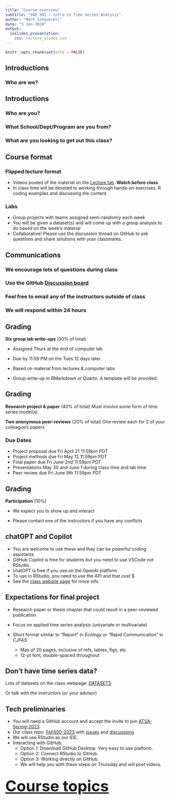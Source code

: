 ```yaml
---
title: "Course overview"
subtitle: "SOE 592 – Intro to Time Series Analysis"
author: "Mark Scheuerell"
date: "3 Jan 2024"
output:
  ioslides_presentation:
    css: lecture_slides.css
---
```


```r
knitr::opts_chunk$set(echo = FALSE)
```

## Introductions

### Who are we?


## Introductions

### Who are you?

### What School/Dept/Program are you from?

### What are you looking to get out this class?  


## Course format

### Flipped lecture format

* Videos posted of the material on the [Lecture tab](https://atsa-es.github.io/atsa/lectures.html). **Watch before class**
* In class time will be devoted to working through hands-on exercises, R coding examples and discussing the content.

### Labs

* Group projects with teams assigned semi-randomly each week
* You will be given a dataset(s) and will come up with a group analysis to do based on the week's material
* Collaborative! Please use the discussion thread on GitHub to ask questions and share solutions with your classmates.


## Communications

### We encourage lots of questions during class

### Use the GitHub [Discussion board](https://github.com/atsa-es/fish550-2023/discussions)

### Feel free to email any of the instructors outside of class

### We will respond within 24 hours


## Grading

__Six group lab write-ups__ (30% of total)  

* Assigned Thurs at the end of computer lab  

* Due by 11:59 PM on the Tues 12 days later  

* Based on material from lectures & computer labs

* Group write-up in RMarkdown or Quarto. A template will be provided.


## Grading

__Research project & paper__ (40% of total)  Must involve some form of time series model(s)

__Two anonymous peer-reviews__ (20% of total) One review each for 2 of your colleague’s papers

### Due Dates

* Project proposal due Fri April 21 11:59pm PDT
* Project methods due Fri May 12 11:59pm PDT
* Final paper due Fri June 2nd 11:59pm PDT
* Presentations May 30 and June 1 during class time and lab time
* Peer review due Fri June 9th 11:59pm PDT


## Grading

__Participation__ (10%)  

* We expect you to show up and interact

* Please contact one of the instructors if you have any conflicts

## chatGPT and Copilot

* You are welcome to use these and they can be powerful coding assistants
* GitHub Copilot is free for students but you need to use VSCode not RStudio
* chatGPT is free if you use on the OpenAI platform
* To use in RStudio, you need to use the API and that cost $
* See the [class website page](https://atsa-es.github.io/atsa/syllabus.html#chatGPT_and_co-pilot) for more info
    

## Expectations for final project

* Research paper or thesis chapter that could result in a peer-reviewed publication

* Focus on applied time series analysis (univariate or multivariate)  
    
* Short format similar to “Report” in _Ecology_ or “Rapid Communication” in _CJFAS_
    - Max of 20 pages, inclusive of refs, tables, figs, etc
    - 12-pt font, double-spaced throughout


## Don't have time series data?

Lots of datasets on the class webpage: [DATASETS](https://atsa-es.github.io/atsa/data_sets.html)

Or talk with the instructors (or your advisor)

## Tech preliminaries

* You will need a GitHub account and accept the invite to join [ATSA-Spring-2023](https://github.com/orgs/atsa-es/teams/atsa-spring-2023)
* Our class repo: [fish550-2023](https://github.com/atsa-es/fish550-2023) with [issues](https://github.com/atsa-es/fish550-2023/issues) and [discussions](https://github.com/atsa-es/fish550-2023/discussions)
* We will use RStudio as our IDE.
* Interacting with GitHub:
  - Option 1: Download GitHub Desktop. Very easy to use platform.
  - Option 2: Connect RStudio to GitHub. 
  - Option 3: Working directly on GitHub.
  - We will help you with these steps on Thursday and will post videos.


## {.flexbox .vcenter .bigger}

<font size="10">
[__Course topics__](https://atsa-es.github.io/atsa) 
</font>

